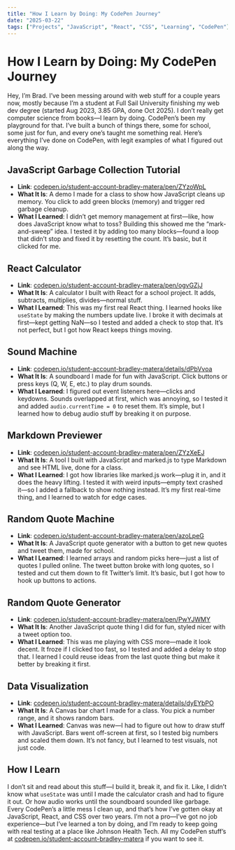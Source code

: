```yaml
---
title: "How I Learn by Doing: My CodePen Journey"
date: "2025-03-22"
tags: ["Projects", "JavaScript", "React", "CSS", "Learning", "CodePen"]
---
```


<div class="content-container">
  <h1 class="content-heading-1">How I Learn by Doing: My CodePen Journey</h1>
  <p class="content-paragraph">
    Hey, I’m Brad. I’ve been messing around with web stuff for a couple years now, mostly because I’m a student at Full Sail University finishing my web dev degree (started Aug 2023, 3.85 GPA, done Oct 2025). I don’t really get computer science from books—I learn by doing. CodePen’s been my playground for that. I’ve built a bunch of things there, some for school, some just for fun, and every one’s taught me something real. Here’s everything I’ve done on CodePen, with legit examples of what I figured out along the way.
  </p>
  
  <h2 class="content-heading-2">JavaScript Garbage Collection Tutorial</h2>
  <ul class="content-list">
    <li class="content-list-item"><strong>Link</strong>: <a href="https://codepen.io/student-account-bradley-matera/pen/ZYzoWpL" class="content-link">codepen.io/student-account-bradley-matera/pen/ZYzoWpL</a></li>
    <li class="content-list-item"><strong>What It Is</strong>: A demo I made for a class to show how JavaScript cleans up memory. You click to add green blocks (memory) and trigger red garbage cleanup.</li>
    <li class="content-list-item"><strong>What I Learned</strong>: I didn’t get memory management at first—like, how does JavaScript know what to toss? Building this showed me the “mark-and-sweep” idea. I tested it by adding too many blocks—found a loop that didn’t stop and fixed it by resetting the count. It’s basic, but it clicked for me.</li>
  </ul>
  
  <h2 class="content-heading-2">React Calculator</h2>
  <ul class="content-list">
    <li class="content-list-item"><strong>Link</strong>: <a href="https://codepen.io/student-account-bradley-matera/pen/ogvGZjJ" class="content-link">codepen.io/student-account-bradley-matera/pen/ogvGZjJ</a></li>
    <li class="content-list-item"><strong>What It Is</strong>: A calculator I built with React for a school project. It adds, subtracts, multiplies, divides—normal stuff.</li>
    <li class="content-list-item"><strong>What I Learned</strong>: This was my first real React thing. I learned hooks like <code class="content-code">useState</code> by making the numbers update live. I broke it with decimals at first—kept getting NaN—so I tested and added a check to stop that. It’s not perfect, but I got how React keeps things moving.</li>
  </ul>
  
  <h2 class="content-heading-2">Sound Machine</h2>
  <ul class="content-list">
    <li class="content-list-item"><strong>Link</strong>: <a href="https://codepen.io/student-account-bradley-matera/details/dPbVvoa" class="content-link">codepen.io/student-account-bradley-matera/details/dPbVvoa</a></li>
    <li class="content-list-item"><strong>What It Is</strong>: A soundboard I made for fun with JavaScript. Click buttons or press keys (Q, W, E, etc.) to play drum sounds.</li>
    <li class="content-list-item"><strong>What I Learned</strong>: I figured out event listeners here—clicks and keydowns. Sounds overlapped at first, which was annoying, so I tested it and added <code class="content-code">audio.currentTime = 0</code> to reset them. It’s simple, but I learned how to debug audio stuff by breaking it on purpose.</li>
  </ul>
  
  <h2 class="content-heading-2">Markdown Previewer</h2>
  <ul class="content-list">
    <li class="content-list-item"><strong>Link</strong>: <a href="https://codepen.io/student-account-bradley-matera/pen/ZYzXeEJ" class="content-link">codepen.io/student-account-bradley-matera/pen/ZYzXeEJ</a></li>
    <li class="content-list-item"><strong>What It Is</strong>: A tool I built with JavaScript and marked.js to type Markdown and see HTML live, done for a class.</li>
    <li class="content-list-item"><strong>What I Learned</strong>: I got how libraries like marked.js work—plug it in, and it does the heavy lifting. I tested it with weird inputs—empty text crashed it—so I added a fallback to show nothing instead. It’s my first real-time thing, and I learned to watch for edge cases.</li>
  </ul>
  
  <h2 class="content-heading-2">Random Quote Machine</h2>
  <ul class="content-list">
    <li class="content-list-item"><strong>Link</strong>: <a href="https://codepen.io/student-account-bradley-matera/pen/azoLpeG" class="content-link">codepen.io/student-account-bradley-matera/pen/azoLpeG</a></li>
    <li class="content-list-item"><strong>What It Is</strong>: A JavaScript quote generator with a button to get new quotes and tweet them, made for school.</li>
    <li class="content-list-item"><strong>What I Learned</strong>: I learned arrays and random picks here—just a list of quotes I pulled online. The tweet button broke with long quotes, so I tested and cut them down to fit Twitter’s limit. It’s basic, but I got how to hook up buttons to actions.</li>
  </ul>
  
  <h2 class="content-heading-2">Random Quote Generator</h2>
  <ul class="content-list">
    <li class="content-list-item"><strong>Link</strong>: <a href="https://codepen.io/student-account-bradley-matera/pen/PwYJWMY" class="content-link">codepen.io/student-account-bradley-matera/pen/PwYJWMY</a></li>
    <li class="content-list-item"><strong>What It Is</strong>: Another JavaScript quote thing I did for fun, styled nicer with a tweet option too.</li>
    <li class="content-list-item"><strong>What I Learned</strong>: This was me playing with CSS more—made it look decent. It froze if I clicked too fast, so I tested and added a delay to stop that. I learned I could reuse ideas from the last quote thing but make it better by breaking it first.</li>
  </ul>
  
  <h2 class="content-heading-2">Data Visualization</h2>
  <ul class="content-list">
    <li class="content-list-item"><strong>Link</strong>: <a href="https://codepen.io/student-account-bradley-matera/details/dyEYbPO" class="content-link">codepen.io/student-account-bradley-matera/details/dyEYbPO</a></li>
    <li class="content-list-item"><strong>What It Is</strong>: A Canvas bar chart I made for a class. You pick a number range, and it shows random bars.</li>
    <li class="content-list-item"><strong>What I Learned</strong>: Canvas was new—I had to figure out how to draw stuff with JavaScript. Bars went off-screen at first, so I tested big numbers and scaled them down. It’s not fancy, but I learned to test visuals, not just code.</li>
  </ul>
  
  <h2 class="content-heading-2">How I Learn</h2>
  <p class="content-paragraph">
    I don’t sit and read about this stuff—I build it, break it, and fix it. Like, I didn’t know what <code class="content-code">useState</code> was until I made the calculator crash and had to figure it out. Or how audio works until the soundboard sounded like garbage. Every CodePen’s a little mess I clean up, and that’s how I’ve gotten okay at JavaScript, React, and CSS over two years. I’m not a pro—I’ve got no job experience—but I’ve learned a ton by doing, and I’m ready to keep going with real testing at a place like Johnson Health Tech. All my CodePen stuff’s at <a href="https://codepen.io/student-account-bradley-matera" class="content-link">codepen.io/student-account-bradley-matera</a> if you want to see it.
  </p>
</div>
